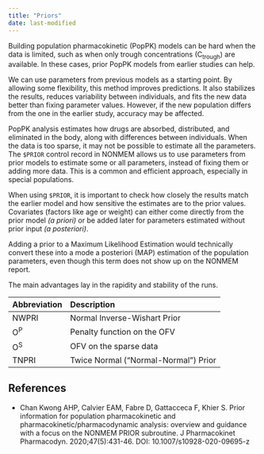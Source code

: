 ```yaml
---
title: "Priors"
date: last-modified
---
```


:::{.callout-caution title="Under construction"}
:::

Building population pharmacokinetic (PopPK) models can be hard when the data is limited, such as when only trough concentrations (C~trough~) are available.
In these cases, prior PopPK models from earlier studies can help.

We can use parameters from previous models as a starting point.
By allowing some flexibility, this method improves predictions.
It also stabilizes the results, reduces variability between individuals, and fits the new data better than fixing parameter values.
However, if the new population differs from the one in the earlier study, accuracy may be affected.

PopPK analysis estimates how drugs are absorbed, distributed, and eliminated in the body, along with differences between individuals.
When the data is too sparse, it may not be possible to estimate all the parameters.
The `$PRIOR` control record in NONMEM allows us to use parameters from prior models to estimate some or all parameters, instead of fixing them or adding more data.
This is a common and efficient approach, especially in special populations.

When using `$PRIOR`, it is important to check how closely the results match the earlier model and how sensitive the estimates are to the prior values.
Covariates (factors like age or weight) can either come directly from the prior model *(a priori)* or be added later for parameters estimated without prior input *(a posteriori)*.

Adding a prior to a Maximum Likelihood Estimation would technically convert these into a mode a posteriori (MAP) estimation of the population parameters, even though this term does not show up on the NONMEM report.

The main advantages lay in the rapidity and stability of the runs.

| Abbreviation | Description |
| :--- | :--- |
| NWPRI | Normal Inverse-Wishart Prior |
| O^P^ | Penalty function on the OFV |
| O^S^ | OFV on the sparse data |
| TNPRI | Twice Normal ("Normal-Normal") Prior |

## References

* Chan Kwong AHP, Calvier EAM, Fabre D, Gattacceca F, Khier S. Prior information for population pharmacokinetic and pharmacokinetic/pharmacodynamic analysis: overview and guidance with a focus on the NONMEM PRIOR subroutine. J Pharmacokinet Pharmacodyn. 2020;47(5):431-46. DOI: 10.1007/s10928-020-09695-z

::: {#refs}
:::

